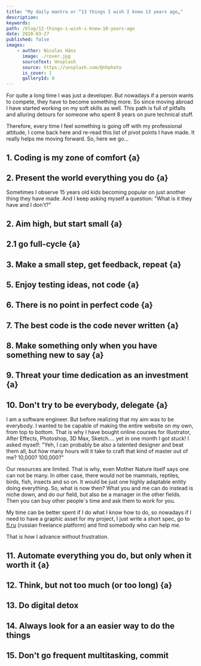 ```yaml
---
title: "My daily mantra or “13 things I wish I knew 13 years ago„"
description:
keywords:
path: /blog/12-things-i-wish-i-knew-10-years-ago
date: 2020-03-27
published: false
images:
    - author: Nicolas Häns
      image: ./cover.jpg
      sourceText: Unsplash
      source: https://unsplash.com/@nhphoto
      is_cover: 1
      galleryId: 0
---
```


For quite a long time I was just a developer. But nowadays if a person wants to compete, they have to become something more. So since moving abroad I have started working on my soft skills as well. This path is full of pitfalls and alluring detours for someone who spent 8 years on pure technical stuff.

Therefore, every time I feel something is going off with my professional attitude, I come back here and re-read this list of pivot points I have made. It really helps me moving forward. So, here we go...

## 1. Coding is my zone of comfort {a}

## 2. Present the world everything you do {a}

Sometimes I observe 15 years old kids becoming popular on just another thing they have made. And I keep asking myself a question: "What is it they have and I don't?"

## 2. Aim high, but start small {a}

## 2.1 go full-cycle {a}

## 3. Make a small step, get feedback, repeat {a}

## 5. Enjoy testing ideas, not code {a}

## 6. There is no point in perfect code {a}

## 7. The best code is the code never written {a}

## 8. Make something only when you have something new to say {a}

## 9. Threat your time dedication as an investment {a}

## 10. Don't try to be everybody, delegate {a}

I am a software engineer. But before realizing that my aim was to be everybody. I wanted to be capable of making the entire website on my own, from top to bottom. That is why I have bought online courses for Illustrator, After Effects, Photoshop, 3D Max, Sketch.... yet in one month I got stuck!
I asked myself: "Yeh, I can probably be also a talented designer and beat them all, but how many hours will it take to craft that kind of master out of me? 10,000? 100,000?"

Our resources are limited. That is why, even Mother Nature itself says one can not be many. In other case, there would not be mammals, reptiles, birds, fish, insects and so on. It would be just one highly adaptable entity doing everything.
So, what is now then? What you and me can do instead is niche down, and do our field, but also be a manager in the other fields. Then you can buy other people`s time and ask them to work for you.

My time can be better spent if I do what I know how to do, so nowadays if I need to have a graphic asset for my project, I just write a short spec, go to [fl.ru](https://www.fl.ru/) (russian freelance platform) and find somebody who can help me.

That is how I advance without frustration.

## 11. Automate everything you do, but only when it worth it {a}

## 12. Think, but not too much (or too long) {a}

## 13. Do digital detox

## 14. Always look for a an easier way to do the things 

## 15. Don't go frequent multitasking, commit
